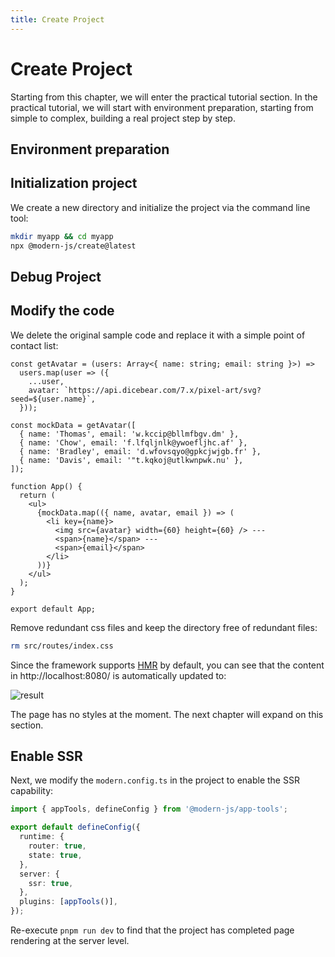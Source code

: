 ```yaml
---
title: Create Project
---
```

# Create Project

Starting from this chapter, we will enter the practical tutorial section. In the practical tutorial, we will start with environment preparation, starting from simple to complex, building a real project step by step.

## Environment preparation


<Prerequisites />

## Initialization project

We create a new directory and initialize the project via the command line tool:

```bash
mkdir myapp && cd myapp
npx @modern-js/create@latest
```


<InitApp />

## Debug Project


<DebugApp />

## Modify the code

We delete the original sample code and replace it with a simple point of contact list:

```tsx title="src/routes/page.tsx"
const getAvatar = (users: Array<{ name: string; email: string }>) =>
  users.map(user => ({
    ...user,
    avatar: `https://api.dicebear.com/7.x/pixel-art/svg?seed=${user.name}`,
  }));

const mockData = getAvatar([
  { name: 'Thomas', email: 'w.kccip@bllmfbgv.dm' },
  { name: 'Chow', email: 'f.lfqljnlk@ywoefljhc.af' },
  { name: 'Bradley', email: 'd.wfovsqyo@gpkcjwjgb.fr' },
  { name: 'Davis', email: '"t.kqkoj@utlkwnpwk.nu' },
]);

function App() {
  return (
    <ul>
      {mockData.map(({ name, avatar, email }) => (
        <li key={name}>
          <img src={avatar} width={60} height={60} /> ---
          <span>{name}</span> ---
          <span>{email}</span>
        </li>
      ))}
    </ul>
  );
}

export default App;
```

Remove redundant css files and keep the directory free of redundant files:

```bash
rm src/routes/index.css
```

Since the framework supports [HMR](https://webpack.js.org/concepts/hot-module-replacement/) by default, you can see that the content in http://localhost:8080/ is automatically updated to:

![result](https://lf3-static.bytednsdoc.com/obj/eden-cn/zq-uylkvt/ljhwZthlaukjlkulzlp/screenshot-20221214-141909.png)

The page has no styles at the moment. The next chapter will expand on this section.

## Enable SSR

Next, we modify the `modern.config.ts` in the project to enable the SSR capability:

```ts
import { appTools, defineConfig } from '@modern-js/app-tools';

export default defineConfig({
  runtime: {
    router: true,
    state: true,
  },
  server: {
    ssr: true,
  },
  plugins: [appTools()],
});
```

Re-execute `pnpm run dev` to find that the project has completed page rendering at the server level.
